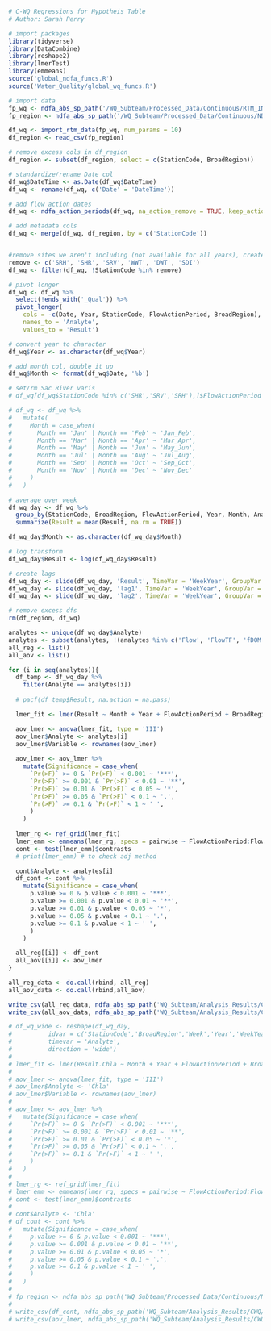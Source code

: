 ```r
# C-WQ Regressions for Hypotheis Table
# Author: Sarah Perry
```

```r
# import packages
library(tidyverse)
library(DataCombine)
library(reshape2)
library(lmerTest)
library(emmeans)
source('global_ndfa_funcs.R')
source('Water_Quality/global_wq_funcs.R')

# import data
fp_wq <- ndfa_abs_sp_path('/WQ_Subteam/Processed_Data/Continuous/RTM_INPUT_all_2021-02-19.csv')
fp_region <- ndfa_abs_sp_path('/WQ_Subteam/Processed_Data/Continuous/NDFA_Cont_WQ_Stations.csv')

df_wq <- import_rtm_data(fp_wq, num_params = 10)
df_region <- read_csv(fp_region)

# remove excess cols in df_region
df_region <- subset(df_region, select = c(StationCode, BroadRegion))

# standardize/rename Date col
df_wq$DateTime <- as.Date(df_wq$DateTime)
df_wq <- rename(df_wq, c('Date' = 'DateTime'))

# add flow action dates
df_wq <- ndfa_action_periods(df_wq, na_action_remove = TRUE, keep_action_dates = FALSE)

# add metadata cols
df_wq <- merge(df_wq, df_region, by = c('StationCode')) 


#remove sites we aren't including (not available for all years), create a column for year
remove <- c('SRH', 'SHR', 'SRV', 'WWT', 'DWT', 'SDI')
df_wq <- filter(df_wq, !StationCode %in% remove)

# pivot longer
df_wq <- df_wq %>% 
  select(!ends_with('_Qual')) %>% 
  pivot_longer(
    cols = -c(Date, Year, StationCode, FlowActionPeriod, BroadRegion),
    names_to = 'Analyte',
    values_to = 'Result')

# convert year to character
df_wq$Year <- as.character(df_wq$Year)

# add month col, double it up
df_wq$Month <- format(df_wq$Date, '%b')

# set/rm Sac River varis
# df_wq[df_wq$StationCode %in% c('SHR','SRV','SRH'),]$FlowActionPeriod <- 'None'

# df_wq <- df_wq %>%
#   mutate(
#     Month = case_when(
#       Month == 'Jan' | Month == 'Feb' ~ 'Jan_Feb',
#       Month == 'Mar' | Month == 'Apr' ~ 'Mar_Apr',
#       Month == 'May' | Month == 'Jun' ~ 'May_Jun',
#       Month == 'Jul' | Month == 'Aug' ~ 'Jul_Aug',
#       Month == 'Sep' | Month == 'Oct' ~ 'Sep_Oct',
#       Month == 'Nov' | Month == 'Dec' ~ 'Nov_Dec'
#     )
#   )

# average over week
df_wq_day <- df_wq %>%
  group_by(StationCode, BroadRegion, FlowActionPeriod, Year, Month, Analyte, Week = week(Date), WeekYear = paste(Week, Year)) %>% # Date
  summarize(Result = mean(Result, na.rm = TRUE))

df_wq_day$Month <- as.character(df_wq_day$Month)

# log transform
df_wq_day$Result <- log(df_wq_day$Result)

# create lags
df_wq_day <- slide(df_wq_day, 'Result', TimeVar = 'WeekYear', GroupVar = c('StationCode','Analyte'), NewVar = 'lag1', slideBy = -1)
df_wq_day <- slide(df_wq_day, 'lag1', TimeVar = 'WeekYear', GroupVar = c('StationCode','Analyte'), NewVar = 'lag2', slideBy = -1)
df_wq_day <- slide(df_wq_day, 'lag2', TimeVar = 'WeekYear', GroupVar = c('StationCode','Analyte'), NewVar = 'lag3', slideBy = -1)

# remove excess dfs
rm(df_region, df_wq)
```

```r
analytes <- unique(df_wq_day$Analyte)
analytes <- subset(analytes, !(analytes %in% c('Flow', 'FlowTF', 'fDOM')))
all_reg <- list()
all_aov <- list()

for (i in seq(analytes)){
  df_temp <- df_wq_day %>%
    filter(Analyte == analytes[i])
  
  # pacf(df_temp$Result, na.action = na.pass)

  lmer_fit <- lmer(Result ~ Month + Year + FlowActionPeriod + BroadRegion + lag1 + lag2 + lag3 + (1|StationCode), data = df_temp)

  aov_lmer <- anova(lmer_fit, type = 'III')
  aov_lmer$Analyte <- analytes[i]
  aov_lmer$Variable <- rownames(aov_lmer)
  
  aov_lmer <- aov_lmer %>%
    mutate(Significance = case_when(
      `Pr(>F)` >= 0 & `Pr(>F)` < 0.001 ~ '***',
      `Pr(>F)` >= 0.001 & `Pr(>F)` < 0.01 ~ '**',
      `Pr(>F)` >= 0.01 & `Pr(>F)` < 0.05 ~ '*',
      `Pr(>F)` >= 0.05 & `Pr(>F)` < 0.1 ~ '.',
      `Pr(>F)` >= 0.1 & `Pr(>F)` < 1 ~ ' ',
      )
    )
  
  lmer_rg <- ref_grid(lmer_fit)
  lmer_emm <- emmeans(lmer_rg, specs = pairwise ~ FlowActionPeriod:FlowActionPeriod, adjust = 'tukey') # manually change the pairs cause I'm lazy
  cont <- test(lmer_emm)$contrasts
  # print(lmer_emm) # to check adj method

  cont$Analyte <- analytes[i]
  df_cont <- cont %>%
    mutate(Significance = case_when(
      p.value >= 0 & p.value < 0.001 ~ '***',
      p.value >= 0.001 & p.value < 0.01 ~ '**',
      p.value >= 0.01 & p.value < 0.05 ~ '*',
      p.value >= 0.05 & p.value < 0.1 ~ '.',
      p.value >= 0.1 & p.value < 1 ~ ' ',
      )
    )

  all_reg[[i]] <- df_cont
  all_aov[[i]] <- aov_lmer
}

all_reg_data <- do.call(rbind, all_reg)
all_aov_data <- do.call(rbind,all_aov)

write_csv(all_reg_data, ndfa_abs_sp_path('WQ_Subteam/Analysis_Results/CWQ/no_SDI/cwq_emmeans_noSDI.csv'))
write_csv(all_aov_data, ndfa_abs_sp_path('WQ_Subteam/Analysis_Results/CWQ/no_SDI/cwq_aov_noSDI.csv'))
```

```r
# df_wq_wide <- reshape(df_wq_day,
#          idvar = c('StationCode','BroadRegion','Week','Year','WeekYear','FlowActionPeriod','Month'),
#          timevar = 'Analyte',
#          direction = 'wide')
# 
# lmer_fit <- lmer(Result.Chla ~ Month + Year + FlowActionPeriod + BroadRegion + Result.DO + Result.Turbidity + Result.SpCnd + Result.WaterTemp + lag1.Chla + lag2.Chla + lag3.Chla + (1|StationCode), data = df_wq_wide)
# 
# aov_lmer <- anova(lmer_fit, type = 'III')
# aov_lmer$Analyte <- 'Chla'
# aov_lmer$Variable <- rownames(aov_lmer)
# 
# aov_lmer <- aov_lmer %>%
#   mutate(Significance = case_when(
#     `Pr(>F)` >= 0 & `Pr(>F)` < 0.001 ~ '***',
#     `Pr(>F)` >= 0.001 & `Pr(>F)` < 0.01 ~ '**',
#     `Pr(>F)` >= 0.01 & `Pr(>F)` < 0.05 ~ '*',
#     `Pr(>F)` >= 0.05 & `Pr(>F)` < 0.1 ~ '.',
#     `Pr(>F)` >= 0.1 & `Pr(>F)` < 1 ~ ' ',
#     )
#   )
# 
# lmer_rg <- ref_grid(lmer_fit)
# lmer_emm <- emmeans(lmer_rg, specs = pairwise ~ FlowActionPeriod:FlowActionPeriod, adjust = 'tukey', pbkrtest.limit = 15000)
# cont <- test(lmer_emm)$contrasts
# 
# cont$Analyte <- 'Chla'
# df_cont <- cont %>%
#   mutate(Significance = case_when(
#     p.value >= 0 & p.value < 0.001 ~ '***',
#     p.value >= 0.001 & p.value < 0.01 ~ '**',
#     p.value >= 0.01 & p.value < 0.05 ~ '*',
#     p.value >= 0.05 & p.value < 0.1 ~ '.',
#     p.value >= 0.1 & p.value < 1 ~ ' ',
#     )
#   )
# 
# fp_region <- ndfa_abs_sp_path('WQ_Subteam/Processed_Data/Continuous/NDFA_Cont_WQ_Stations.csv')
# 
# write_csv(df_cont, ndfa_abs_sp_path('WQ_Subteam/Analysis_Results/CWQ/cwq_chla_emmeans.csv'))
# write_csv(aov_lmer, ndfa_abs_sp_path('WQ_Subteam/Analysis_Results/CWQ/cwq_chla_aov.csv'))
```
